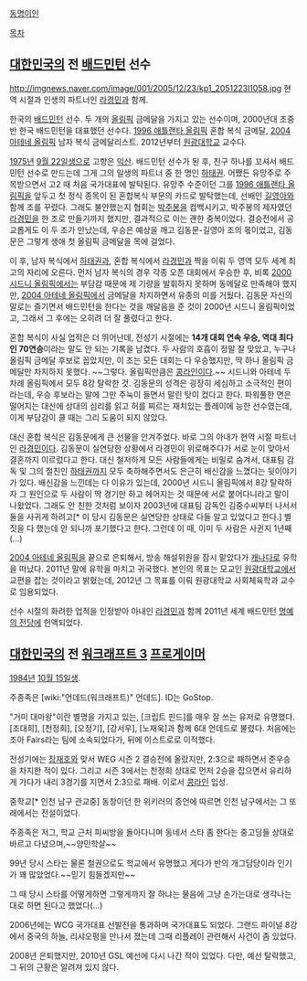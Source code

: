 [[동명이인]]

[[목차]]

== [[대한민국]]의 전 [[배드민턴]] 선수 ==
http://imgnews.naver.com/image/001/2005/12/23/kp1_2051223l1058.jpg
현역 시절과 인생의 파트너인 [[라경민]]과 함께.

한국의 [[배드민턴]] 선수. 두 개의 [[올림픽]] 금메달을 가지고 있는 선수이며, 2000년대 초중반 한국 배드민턴을 대표했던 선수다. [[1996 애틀랜타 올림픽]] 혼합 복식 금메달, [[2004 아테네 올림픽]] 남자 복식 금메달리스트. 2012년부터 [[원광대학교]] 교수다.

[[1975년]] [[9월 22일]]생으로 고향은 [[익산]]. 배드민턴 선수가 된 후, 친구 하나를 꼬셔서 배드민턴 선수로 만드는데 그게 그의 일생의 파트너 중 한 명인 [[하태권]]. 어쨌든 유망주로 주목받으면서 고2 때 처음 국가대표에 발탁된다. 유망주 수준이던 그를 [[1996 애틀랜타 올림픽]]을 앞두고 첫 정식 종목이 된 혼합복식 부문의 카드로 발탁했는데, 선배인 [[길영아]]와 함께 조를 꾸렸다. 그래도 불안했는지 협회는 [[박주봉]]을 컴백시키고, 박주봉의 제자였던 [[라경민]]을 한 조로 만들기까지 했지만, 결과적으로 이는 괜한 중복이었다. 결승전에서 공교롭게도 이 두 조가 만났는데, 우승은 예상을 깨고 김동문-길영아 조의 몫이었고, 김동문은 그렇게 생애 첫 올림픽 금메달을 목에 걸었다. 

이 후, 남자 복식에서 [[하태권]]과, 혼합 복식에서 [[라경민]]과 짝을 이뤄 두 영역 모두 세계 최고의 자리에 오른다. 먼저 남자 복식의 경우 각종 오픈 대회에서 우승한 후, 비록 [[2000 시드니 올림픽]]에서는 부담감 때문에 제 기량을 발휘하지 못하며 동메달로 만족해야 했지만, [[2004 아테네 올림픽]]에서 금메달을 차지하면서 유종의 미를 거뒀다. 김동문 자신의 말로는 즐기면서 배드민턴을 한다는 것을 깨달음을 준 것이 2000년 시드니 올림픽이었고, 그래서 그 후에는 오히려 더 잘 풀렸다고 한다.

혼합 복식이 사실 업적은 더 뛰어난데, 전성기 시절에는 '''14개 대회 연속 우승, 역대 최다인 70연승'''이라는 말도 안 되는 기록을 남겼다. 두 사람의 호흡이 정말 잘 맞았고, 누구나 올림픽 금메달 후보로 꼽았지만, 이 조는 모든 대회는 다 우승했지만, 딱 하나 올림픽 금메달만 차지하지 못했다. ~~그렇다. 올림픽만큼은 [[콩라인]]이다.~~ 시드니와 아테네 두 차례 올림픽에서 모두 8강 탈락한 것. 김동문의 성격은 굉장히 세심하고 소극적인 편이라는데, 우승 후보라는 말에 그만 주눅이 들면서 말린 탓이 컸다고 한다. 파워풀한 면은 떨어지는 대신에 상대의 심리를 읽고 허를 찌르는 재치있는 플레이에 능한 선수였는데, 이게 부담감이 클 때는 그리 도움이 되지 않았다.

대신 혼합 복식은 김동문에게 큰 선물을 안겨주었다. 바로 그의 아내가 현역 시절 파트너인 [[라경민]]이다. 김동문이 실연당한 상황에서 라경민이 위로해주다가 서로 눈이 맞아서 결혼까지 이르렀다고 한다. 대신 철저하게 모든 사람들에게는 비밀로 숨겨서, 대표팀 감독 및 그의 절친인 [[하태권]]까지 모두 축하해주면서도 은근히 배신감을 느꼈다는 뒷이야기가 있다. 배신감을 느낀데는 다 이유가 있는데, 2000년 시드니 올림픽에서 8강 탈락하자 그 원인으로 두 사람이 딱 경기만 하고 헤어지는 것 때문에 서로 붙어다니라고 말이 나왔었다. 그래도 안 친한 것처럼 보이자 2003년에 대표팀 감독인 김중수씨부터 나서서 둘을 사귀게 하려고[* 이 당시 김동문은 실연당한 상태로 다들 알고 있었다고 한다.] 별 짓을 다 했는데 안 되니까 포기했다고 한다. 그런데 이 때, 이미 두 사람은 사귄지 1년째(...) 

[[2004 아테네 올림픽]]을 끝으로 은퇴해서, 방송 해설위원을 잠시 맡았다가 [[캐나다]]로 유학을 떠났다. 2011년 말에 유학을 마치고 귀국했다. 본인의 목표는 모교인 [[원광대학교]]에서 교편을 잡는 것이라고 밝혔는데, 2012년 그 목표를 이뤄 원광대학교 사회체육학과 교수로 임용되었다. 

선수 시절의 화려한 업적을 인정받아 아내인 [[라경민]]과 함께 2011년 세계 배드민턴 [[명예의 전당]]에 헌액되었다.

== [[대한민국]]의 전 [[워크래프트 3]] [[프로게이머]] ==
[[1984년]] [[10월 15일]]생.

주종족은 [wiki:"언데드(워크래프트)" 언데드]. ID는 GoStop.

"거미 대마왕"이란 별명을 가지고 있는, [크립트 핀드]를 매우 잘 쓰는 유저로 유명했다. [조대희], [천정희], [오정기], [강서우], [노재욱]과 함께 6대 언데드로 불렸다. 처음에는 조아 Fairs라는 팀에 소속되었다가, 뒤에 이스트로로 이적했다.

전성기에는 [[장재호]]와 맞서 WEG 시즌 2 결승전에 올랐지만, 2:3으로 패하면서 준우승을 차지한 적이 있다. 그리고 시즌 3에서는 천정희 상대로 먼저 2승을 잡으면서 유리하게 가다가 내리 3경기를 지면서 2:3으로 패배. 이로서 [[콩라인]] 입성.

중학교[* 인천 남구 관교중] 동창이던 한 위키러의 증언에 따르면 인천 남구에서는 그 또래에서는 전설이었다.

주종족은 저그, 학교 근처 피씨방을 돌아다니며 동네서 스타 좀 한다는 중고딩들 상대로 바르고 다녔으며,~~양민학살~~

99년 당시 스타는 물론 철권으로도 학교에서 유명했고 게다가 반의 개그담당이라 인기가 꽤 많았었다.~~믿기 힘들겠지만~~ 

그 때 당시 스타를 어떻게하면 그렇게까지 잘 하냐는 물음에 그냥 손가는대로 생각나는대로 하면 된다고 했었다(...) 

2006년에는 WCG 국가대표 선발전을 통과하며 국가대표도 되었다. 그랜드 파이널 8강에서 중국의 하늘, 리샤오펑을 만나서 졌는데 그때 리플레이 관련해서 사건이 좀 있었다.

2008년 은퇴했지만, 2010년 GSL 예선에 다시 나간 적이 있었다. 다만, 예선 탈락했고, 그 뒤의 근황은 알려져 있지 않다.
